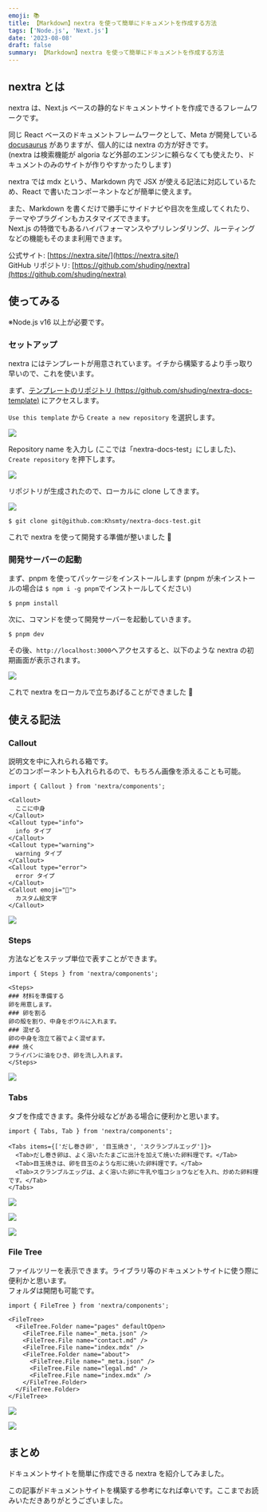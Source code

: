 ```yaml
---
emoji: 📚
title: 【Markdown】nextra を使って簡単にドキュメントを作成する方法
tags: ['Node.js', 'Next.js']
date: '2023-08-08'
draft: false
summary: 【Markdown】nextra を使って簡単にドキュメントを作成する方法
---
```


## nextra とは

nextra は、Next.js ベースの静的なドキュメントサイトを作成できるフレームワークです。

同じ React ベースのドキュメントフレームワークとして、Meta が開発している [docusaurus](https://docusaurus.io/) がありますが、個人的には nextra の方が好きです。  
(nextra は検索機能が algoria など外部のエンジンに頼らなくても使えたり、ドキュメントのみのサイトが作りやすかったりします)

nextra では mdx という、Markdown 内で JSX が使える記法に対応しているため、React で書いたコンポーネントなどが簡単に使えます。

また、Markdown を書くだけで勝手にサイドナビや目次を生成してくれたり、テーマやプラグインもカスタマイズできます。  
Next.js の特徴でもあるハイパフォーマンスやプリレンダリング、ルーティングなどの機能もそのまま利用できます。

公式サイト: [https://nextra.site/](https://nextra.site/)  
GitHub リポジトリ: [https://github.com/shuding/nextra](https://github.com/shuding/nextra)

## 使ってみる

※Node.js v16 以上が必要です。

### セットアップ

nextra にはテンプレートが用意されています。イチから構築するより手っ取り早いので、これを使います。

まず、[テンプレートのリポジトリ (https://github.com/shuding/nextra-docs-template)](https://github.com/shuding/nextra-docs-template) にアクセスします。

`Use this template` から `Create a new repository` を選択します。

![](https://i.gyazo.com/700b3003151fba469a16bb585d876c5a.png)

Repository name を入力し (ここでは「nextra-docs-test」にしました)、`Create repository` を押下します。

![](https://i.gyazo.com/46ef1e39db1fb4ea5f3fb953ccf7652b.png)

リポジトリが生成されたので、ローカルに clone してきます。

![](https://i.gyazo.com/28080fa88448d0e343b9ea946a35a1f6.png)

```
$ git clone git@github.com:Khsmty/nextra-docs-test.git
```

これで nextra を使って開発する準備が整いました 🎉

### 開発サーバーの起動

まず、pnpm を使ってパッケージをインストールします (pnpm が未インストールの場合は `$ npm i -g pnpm`でインストールしてください)

```
$ pnpm install
```

次に、コマンドを使って開発サーバーを起動していきます。

```
$ pnpm dev
```

その後、`http://localhost:3000`へアクセスすると、以下のような nextra の初期画面が表示されます。

![](https://i.gyazo.com/7917f5768a58e6744a83c601d3811855.png)

これで nextra をローカルで立ちあげることができました 🎉

## 使える記法

### Callout

説明文を中に入れられる箱です。  
どのコンポーネントも入れられるので、もちろん画像を添えることも可能。

```
import { Callout } from 'nextra/components';

<Callout>
  ここに中身
</Callout>
<Callout type="info">
  info タイプ
</Callout>
<Callout type="warning">
  warning タイプ
</Callout>
<Callout type="error">
  error タイプ
</Callout>
<Callout emoji="🤖">
  カスタム絵文字
</Callout>
```

![](https://i.gyazo.com/afe4dc61700a19286c35b720560c6ef4.png)

### Steps

方法などをステップ単位で表すことができます。

```
import { Steps } from 'nextra/components';

<Steps>
### 材料を準備する
卵を用意します。
### 卵を割る
卵の殻を割り、中身をボウルに入れます。
### 混ぜる
卵の中身を泡立て器でよく混ぜます。
### 焼く
フライパンに油をひき、卵を流し入れます。
</Steps>
```

![](https://i.gyazo.com/2deb57f3e915f39b8cb1afb72e5e14b0.png)

### Tabs

タブを作成できます。条件分岐などがある場合に便利かと思います。

```
import { Tabs, Tab } from 'nextra/components';

<Tabs items={['だし巻き卵', '目玉焼き', 'スクランブルエッグ']}>
  <Tab>だし巻き卵は、よく溶いたたまごに出汁を加えて焼いた卵料理です。</Tab>
  <Tab>目玉焼きは、卵を目玉のような形に焼いた卵料理です。</Tab>
  <Tab>スクランブルエッグは、よく溶いた卵に牛乳や塩コショウなどを入れ、炒めた卵料理です。</Tab>
</Tabs>
```

![](https://i.gyazo.com/8f2a56ae02aba9e5ea6afbed06296214.png)

![](https://i.gyazo.com/530355131980829437f874960ea0e77e.png)

![](https://i.gyazo.com/b76d70a0922c78af5cfd20bd8a51e8b5.png)

### File Tree

ファイルツリーを表示できます。ライブラリ等のドキュメントサイトに使う際に便利かと思います。  
フォルダは開閉も可能です。

```
import { FileTree } from 'nextra/components';

<FileTree>
  <FileTree.Folder name="pages" defaultOpen>
    <FileTree.File name="_meta.json" />
    <FileTree.File name="contact.md" />
    <FileTree.File name="index.mdx" />
    <FileTree.Folder name="about">
      <FileTree.File name="_meta.json" />
      <FileTree.File name="legal.md" />
      <FileTree.File name="index.mdx" />
    </FileTree.Folder>
  </FileTree.Folder>
</FileTree>
```

![](https://i.gyazo.com/7625a6d2318391160af5ef3ef946c025.png)

![](https://i.gyazo.com/c4fc6ad934a1b11aea09d770dd270490.png)

## まとめ

ドキュメントサイトを簡単に作成できる nextra を紹介してみました。

この記事がドキュメントサイトを構築する参考になれば幸いです。ここまでお読みいただきありがとうございました。
